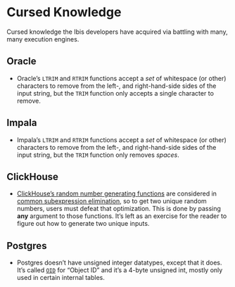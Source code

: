 # Cursed Knowledge

Cursed knowledge the Ibis developers have acquired via battling with many, many
execution engines.

## Oracle

* Oracle's `LTRIM` and `RTRIM` functions accept a _set_ of whitespace (or other)
  characters to remove from the left-, and right-hand-side sides of the input
  string, but the `TRIM` function only accepts a single character to remove.

## Impala

* Impala's `LTRIM` and `RTRIM` functions accept a _set_ of whitespace (or other)
  characters to remove from the left-, and right-hand-side sides of the input
  string, but the `TRIM` function only removes _spaces_.

## ClickHouse

* [ClickHouse's random number generating
  functions](https://clickhouse.com/docs/en/sql-reference/functions/random-functions)
  are considered in [common subexpression
  elimination](https://en.wikipedia.org/wiki/Common_subexpression_elimination),
  so to get two unique random numbers, users must defeat that optimization.
  This is done by passing **any** argument to those functions. It's left as an
  exercise for the reader to figure out how to generate two unique inputs.

## Postgres

* Postgres doesn't have unsigned integer datatypes, except that it does.  It's
  called [`OID`](https://www.postgresql.org/docs/current/datatype-oid.html) for
  "Object ID" and it's a 4-byte unsigned int, mostly only used in certain
  internal tables.
